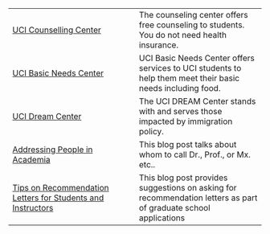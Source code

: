 |   |   |
|---|---|
|[UCI Counselling Center](https://counseling.uci.edu/)| The counseling center offers free counseling to students. You do not need health insurance. |
| [UCI Basic Needs Center](https://basicneeds.uci.edu/) | UCI Basic Needs Center offers services to UCI students to help them meet their basic needs including food.|
|[UCI Dream Center](https://dream.uci.edu/)|The UCI DREAM Center stands with and serves those impacted by immigration policy.|
|[Addressing People in Academia](https://www.datapedagogy.com/posts/2020-07-28-address-people-academia/)|This blog post talks about whom to call Dr., Prof., or Mx. etc..|
|[Tips on Recommendation Letters for Students and Instructors](https://www.datapedagogy.com/posts/2023-07-19-tips-rec-letters/)|This blog post provides suggestions on asking for recommendation letters as part of graduate school applications|